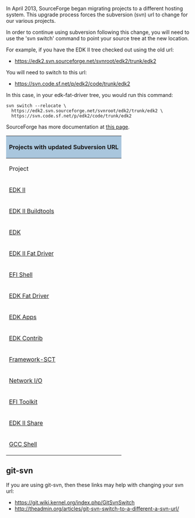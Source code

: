 In April 2013, SourceForge began migrating projects to a different
hosting system. This upgrade process forces the subversion (svn)
url to change for our various projects.

In order to continue using subversion following this change, you
will need to use the 'svn switch' command to point your source
tree at the new location.

For example, if you have the EDK II tree checked out using the old url:
* https://edk2.svn.sourceforge.net/svnroot/edk2/trunk/edk2
You will need to switch to this url:
* https://svn.code.sf.net/p/edk2/code/trunk/edk2

In this case, in your edk-fat-driver tree, you would run this command:
<Pre>
svn switch --relocate \
  https://edk2.svn.sourceforge.net/svnroot/edk2/trunk/edk2 \
  https://svn.code.sf.net/p/edk2/code/trunk/edk2
</Pre>

SourceForge has more documentation at [http://sourceforge.net/p/forge/community-docs/Repository%20Upgrade%20FAQ/ this page].

<div class="t_projects">

{| class="mw-collapsible"
! colspan="3" style="background-color:#a9c6dd" | Projects with updated Subversion URL
|-
! Project
! Old URL
! New URL
|-
| [http://www.tianocore.org/edk2/ EDK II]
| https://edk2.svn.sourceforge.net/svnroot/edk2/trunk/edk2
| https://svn.code.sf.net/p/edk2/code/trunk/edk2
|-
| [[Edk2-buildtools|EDK II Buildtools]]
| https://edk2-buildtools.svn.sourceforge.net/svnroot/edk2-buildtools
| https://svn.code.sf.net/p/edk2-buildtools/code
|-
| [[EDK|EDK]]
| https://efidevkit.svn.sourceforge.net/svnroot/efidevkit
| https://svn.code.sf.net/p/efidevkit/code
|-
| [[edk2-fat-driver|EDK II Fat Driver]]
| https://edk2-fatdriver2.svn.sourceforge.net/svnroot/edk2-fatdriver2
| https://svn.code.sf.net/p/edk2-fatdriver2/code
|-
| [[efi-shell|EFI Shell]]
| https://efi-shell.svn.sourceforge.net/svnroot/efi-shell
| https://svn.code.sf.net/p/efi-shell/code
|-
| [[Edk-fat-driver|EDK Fat Driver]]
| https://edk-fat-driver.svn.sourceforge.net/svnroot/edk-fat-driver
| https://svn.code.sf.net/p/edk-fat-driver/code
|-
| [[Edk-apps|EDK Apps]]
| https://edk-apps.svn.sourceforge.net/svnroot/edk-apps
| https://svn.code.sf.net/p/edk-apps/code
|-
| [[edkcontrib|EDK Contrib]]
| https://edkcontrib.svn.sourceforge.net/svnroot/edkcontrib
| https://svn.code.sf.net/p/edkcontrib/code
|-
| [[framework-sct|Framework-SCT]]
| https://framework-sct.svn.sourceforge.net/svnroot/framework-sct
| https://svn.code.sf.net/p/framework-sct/code
|-
| [[network-io|Network I/O]]
| https://network-io.svn.sourceforge.net/svnroot/network-io
| https://svn.code.sf.net/p/network-io/code/
|-
| [[efi-toolkit|EFI Toolkit]]
| https://efi-toolkit.svn.sourceforge.net/svnroot/efi-toolkit
| https://svn.code.sf.net/p/efi-toolkit/code/
|-
| [[EDK2Share|EDK II Share]]
| https://edk2share.svn.sourceforge.net/svnroot/edk2share
| https://svn.code.sf.net/p/edk2share/code/
|-
| [[gcc-shell|GCC Shell]]
| https://gcc-shell.svn.sourceforge.net/svnroot/gcc-shell
| https://svn.code.sf.net/p/gcc-shell/code/
|}

</div>

==git-svn==

If you are using git-svn, then these links may help with changing your svn url:
* https://git.wiki.kernel.org/index.php/GitSvnSwitch
* http://theadmin.org/articles/git-svn-switch-to-a-different-a-svn-url/